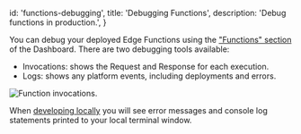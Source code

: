 
  id: 'functions-debugging',
  title: 'Debugging Functions',
  description: 'Debug functions in production.',
}

You can debug your deployed Edge Functions using the ["Functions" section](https://app.supabase.com/project/_/functions) of the Dashboard. There are two debugging tools available:

- Invocations: shows the Request and Response for each execution.
- Logs: shows any platform events, including deployments and errors.

![Function invocations.](/docs/img/guides/functions/function-logs.png)

When [developing locally](/docs/guides/functions/local-development) you will see error messages and console log statements printed to your local terminal window.


